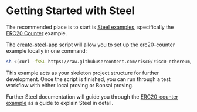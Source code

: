 # Getting Started with Steel

The recommended place is to start is [Steel examples](https://github.com/risc0/risc0-ethereum/tree/main/examples), specifically the [ERC20 Counter](https://github.com/risc0/risc0-ethereum/tree/main/examples/erc20-counter) example.

The [create-steel-app](https://github.com/risc0/risc0-ethereum/tree/main/crates/steel/docs/create-steel-app) script will allow you to set up the erc20-counter example locally in one command:

```sh
sh <(curl -fsSL https://raw.githubusercontent.com/risc0/risc0-ethereum/refs/heads/main/crates/steel/docs/create-steel-app/create-steel-app)
```

This example acts as your skeleton project structure for further development. Once the script is finished, you can run through a test workflow with either local proving or Bonsai proving.

Further Steel documentation will guide you through the [ERC20-counter example](https://github.com/risc0/risc0-ethereum/tree/main/examples/erc20-counter) as a guide to explain Steel in detail.
